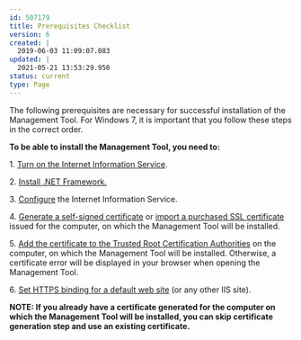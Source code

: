 ---
id: 507179
title: Prerequisites Checklist
version: 6
created: |
  2019-06-03 11:09:07.083
updated: |
  2021-05-21 13:53:29.950
status: current
type: Page
---

The following prerequisites are necessary for successful installation of the Management Tool. For Windows 7, it is important that you follow these steps in the correct order.

**To be able to install the Management Tool, you need to:**

1. [Turn on the Internet Information Service](https://documentation.ekransystem.com/pages/viewpage.action?pageId=1573167).

2. [Install .NET Framework.](https://documentation.ekransystem.com/display/DOC/Installing+.NET+Framework)

3. [Configure](https://documentation.ekransystem.com/pages/viewpage.action?pageId=1573188) the Internet Information Service.

4. [Generate a self-signed certificate](https://documentation.ekransystem.com/display/DOC/Generating+Self-Signed+Certificate) or [import a purchased SSL certificate](https://documentation.ekransystem.com/display/DOC/Importing+Trusted+Certificate) issued for the computer, on which the Management Tool will be installed.

5. [Add the certificate to the Trusted Root Certification Authorities](https://documentation.ekransystem.com/display/DOC/Adding+Certificate+to+Trusted+Root+Certification+Authorities) on the computer, on which the Management Tool will be installed. Otherwise, a certificate error will be displayed in your browser when opening the Management Tool.

6. [Set HTTPS binding for a default web site](https://documentation.ekransystem.com/display/DOC/Setting+HTTPS+Binding+for+a+Default+Website) (or any other IIS site).

**NOTE: If you already have a certificate generated for the computer on which the Management Tool will be installed, you can skip certificate generation step and use an existing certificate.**

